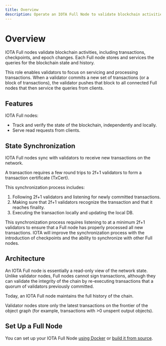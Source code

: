 ```yaml
---
title: Overview
description: Operate an IOTA Full Node to validate blockchain activities, like transactions, checkpoints, and epoch changes.
---
```


# Overview

<WarningAdvanced />

IOTA Full nodes validate blockchain activities, including transactions, checkpoints, and epoch changes. Each Full node stores and services the queries for the blockchain state and history.

This role enables validators to focus on servicing and processing transactions. When a validator commits a new set of transactions (or a block of transactions), the validator pushes that block to all connected Full nodes that then service the queries from clients.

## Features

IOTA Full nodes:
- Track and verify the state of the blockchain, independently and locally.
- Serve read requests from clients.

## State Synchronization

IOTA Full nodes sync with validators to receive new transactions on the network.

A transaction requires a few round trips to 2f+1 validators to form a transaction certificate (TxCert).

This synchronization process includes:

<BSTInfo/>

1. Following 2f+1 validators and listening for newly committed transactions.
1. Making sure that 2f+1 validators recognize the transaction and that it reaches finality.
1. Executing the transaction locally and updating the local DB.

This synchronization process requires listening to at a minimum 2f+1 validators to ensure that a Full node has properly processed all new transactions. IOTA will improve the synchronization process with the introduction of checkpoints and the ability to synchronize with other Full nodes.

## Architecture

An IOTA Full node is essentially a read-only view of the network state. Unlike validator nodes, Full nodes cannot sign transactions, although they can validate the integrity of the chain by re-executing transactions that a quorum of validators previously committed.

Today, an IOTA Full node maintains the full history of the chain.

Validator nodes store only the latest transactions on the frontier of the object graph (for example, transactions with >0 unspent output objects).

## Set Up a Full Node

You can set up your IOTA Full Node [using Docker](docker.mdx) or [build it from source](source.mdx).

<Quiz questions={questions} />